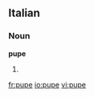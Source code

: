 ==Italian==

===Noun===
'''pupe''' {{f}}

# {{plural of|[[pupa]]|lang=Italian}}

[[fr:pupe]]
[[io:pupe]]
[[vi:pupe]]